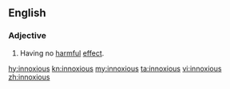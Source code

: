 ==English==

===Adjective===
{{head|en|adjective}}

# Having no [[harmful]] [[effect]].

[[hy:innoxious]]
[[kn:innoxious]]
[[my:innoxious]]
[[ta:innoxious]]
[[vi:innoxious]]
[[zh:innoxious]]